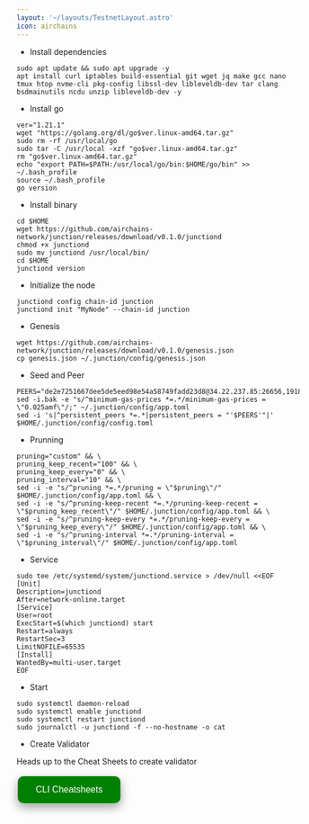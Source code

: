 ```yaml
---
layout: '~/layouts/TestnetLayout.astro'
icon: airchains
---
```


- Install dependencies 

```
sudo apt update && sudo apt upgrade -y
apt install curl iptables build-essential git wget jq make gcc nano tmux htop nvme-cli pkg-config libssl-dev libleveldb-dev tar clang bsdmainutils ncdu unzip libleveldb-dev -y
```

- Install go
```
ver="1.21.1"
wget "https://golang.org/dl/go$ver.linux-amd64.tar.gz"
sudo rm -rf /usr/local/go
sudo tar -C /usr/local -xzf "go$ver.linux-amd64.tar.gz"
rm "go$ver.linux-amd64.tar.gz"
echo "export PATH=$PATH:/usr/local/go/bin:$HOME/go/bin" >> ~/.bash_profile
source ~/.bash_profile
go version
```

- Install binary

```
cd $HOME
wget https://github.com/airchains-network/junction/releases/download/v0.1.0/junctiond
chmod +x junctiond
sudo mv junctiond /usr/local/bin/
cd $HOME
junctiond version
```
- Initialize the node
```
junctiond config chain-id junction
junctiond init "MyNode" --chain-id junction
```

- Genesis
```
wget https://github.com/airchains-network/junction/releases/download/v0.1.0/genesis.json
cp genesis.json ~/.junction/config/genesis.json
```
- Seed and Peer
```
PEERS="de2e7251667dee5de5eed98e54a58749fadd23d8@34.22.237.85:26656,1918bd71bc764c71456d10483f754884223959a5@35.240.206.208:26656,48887cbb310bb854d7f9da8d5687cbfca02b9968@35.200.245.190:26656,de2e7251667dee5de5eed98e54a58749fadd23d8@34.22.237.85:26656,8b72b2f2e027f8a736e36b2350f6897a5e9bfeaa@131.153.232.69:26656,d92c7efcb453ba2edab6d80ad6e3b692e3a7e4f5@49.13.120.225:26656,5c5989b5dee8cff0b379c4f7273eac3091c3137b@57.128.74.22:56256,e09fa8cc6b06b99d07560b6c33443023e6a3b9c6@65.21.131.187:26656,0305205b9c2c76557381ed71ac23244558a51099@162.55.65.162:26656,3e5f3247d41d2c3ceeef0987f836e9b29068a3e9@168.119.31.198:56256,086d19f4d7542666c8b0cac703f78d4a8d4ec528@135.148.232.105:26656,976a0fe0a0fa205478beb66addaae3842907c3f6@37.27.48.77:32656,7d6694fb464a9c9761992f695e6ba1d334403986@164.90.228.66:26656,b2e9bebc16bc35e16573269beba67ffea5932e13@95.111.239.250:26656,23152e91e3bd642bef6508c8d6bd1dbedccf9e56@95.111.237.24:26656,c1e9d12d80ec74b8ddbabdec9e0dad71337ba43f@135.181.82.176:26656,3b429f2c994fa76f9443e517fd8b72dcf60e6590@37.27.11.132:26656,84b6ccf69680c9459b3b78ca4ba80313fa9b315a@159.69.208.30:26656,e78a440c57576f3743e6aa9db00438462980927e@5.161.199.115:26656,49fb1316b22c71e455720af15dd552dafb9af39a@5.189.151.175:26656,e831fa909cce0d1807cfcf417e28e782530f5c94@161.97.66.254:26666,db38d672f66df4de01b26e1fa97e1632fbfb1bdf@173.249.57.190:26656,08a0014125bded5fe76b9dc3275b0a58b6841b43@116.203.184.36:26656,6025c1523ad0cd6926ef277cfcf46d82ebb43c21@116.203.24.46:26656,fed2e80e159a23bf9f71f980b501c2304cec2f6d@185.194.216.61:17656,1ad9bdeac0b06f585a9c64261d0705c4cbfd28e7@144.91.99.93:26656,a6384bd23bd728ffa9a8452b12fc865dadf51672@81.200.154.160:26656,5b31fdf605645b44ad615c8b79b1550540895fe5@35.214.147.230:26656,6a3a13d7631823eb6dcd00882243c913c819a125@38.242.196.100:26656,3e182e463425dfa6d4cef83f4bdd67c98c36eba3@195.26.243.208:47656,c97c7a9c11cf3cb059ce89c36f7ff219daa3ada4@195.26.246.26:26656,7d162ef2392d25720d7cdb2cfdf2ccf146e32bac@49.13.234.149:26656,5a161464aa73571f1b7e22204bcf3bdb6fb71f3b@195.26.241.184:26656,bff7c802021ed3b4aaf222da9d42280bfc5dad88@65.109.139.181:26656,c284cbda3ab197001136c39c9df8e45af2038513@34.93.143.222:26656,449297568d9d6d4aa51a93f7a1b1e92e1ec38619@65.108.242.9:26656,611440c7193678ec1cd0c60b55abfca07dfa27cd@95.217.161.97:26656,beec52199d4b28cab6fc3b2f2a2718c6667ac46a@37.27.19.95:26656,226b9c42e81cddd185d435348cd89f87fee37279@135.181.42.46:26656,479b63df84e247c55e80cccd9abbf7100a334fcc@65.108.156.83:26656"
sed -i.bak -e "s/^minimum-gas-prices *=.*/minimum-gas-prices = \"0.025amf\"/;" ~/.junction/config/app.toml
sed -i 's|^persistent_peers *=.*|persistent_peers = "'$PEERS'"|' $HOME/.junction/config/config.toml
```

- Prunning
```
pruning="custom" && \
pruning_keep_recent="100" && \
pruning_keep_every="0" && \
pruning_interval="10" && \
sed -i -e "s/^pruning *=.*/pruning = \"$pruning\"/" $HOME/.junction/config/app.toml && \
sed -i -e "s/^pruning-keep-recent *=.*/pruning-keep-recent = \"$pruning_keep_recent\"/" $HOME/.junction/config/app.toml && \
sed -i -e "s/^pruning-keep-every *=.*/pruning-keep-every = \"$pruning_keep_every\"/" $HOME/.junction/config/app.toml && \
sed -i -e "s/^pruning-interval *=.*/pruning-interval = \"$pruning_interval\"/" $HOME/.junction/config/app.toml
```

- Service
```
sudo tee /etc/systemd/system/junctiond.service > /dev/null <<EOF
[Unit]
Description=junctiond
After=network-online.target
[Service]
User=root
ExecStart=$(which junctiond) start
Restart=always
RestartSec=3
LimitNOFILE=65535
[Install]
WantedBy=multi-user.target
EOF
```

- Start
```
sudo systemctl daemon-reload
sudo systemctl enable junctiond
sudo systemctl restart junctiond
sudo journalctl -u junctiond -f --no-hostname -o cat
```

 - Create Validator

Heads up to the Cheat Sheets to create validator

<a href="https://sychonix.com/testnet/airchains/cheat" target="_blank">
  <button style="background-color: green; border: none; color: white; padding: 15px 32px; text-align: center; text-decoration: none; display: inline-block; font-size: 16px; margin: 4px 2px; cursor: pointer; border-radius: 10px; box-shadow: 0 8px 16px 0 rgba(0,0,0,0.2), 0 6px 20px 0 rgba(0,0,0,0.19);" onmouseover="this.style.boxShadow='0 0 0 4px rgba(0,255,0,0.5)'" onmouseout="this.style.boxShadow='0 8px 16px 0 rgba(0,0,0,0.2), 0 6px 20px 0 rgba(0,0,0,0.19)'">CLI Cheatsheets</button>
</a>
